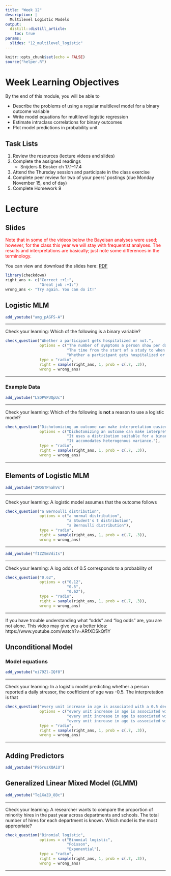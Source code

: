 ```yaml
---
title: "Week 12"
description: |
  Multilevel Logistic Models
output: 
  distill::distill_article:
    toc: true
params:
  slides: "12_multilevel_logistic"
---
```



```r
knitr::opts_chunk$set(echo = FALSE)
source("helper.R")
```

# Week Learning Objectives

By the end of this module, you will be able to 

- Describe the problems of using a regular multilevel model for a binary outcome variable
- Write model equations for multilevel logistic regression
- Estimate intraclass correlations for binary outcomes
- Plot model predictions in probability unit

## Task Lists

1. Review the resources (lecture videos and slides)
2. Complete the assigned readings
    * Snijders & Bosker ch 17.1--17.4
3. Attend the Thursday session and participate in the class exercise
4. Complete peer review for two of your peers' postings (due Monday November 15, end of day)
5. Complete Homework 9
<!-- 6. (Optional) Read the [bonus material](#) on binomial logistic models -->

# Lecture

## Slides

<span style="color:red">Note that in some of the videos below the Bayeisan analyses were used; however, for the class this year we will stay with frequentist analyses. The results and interpretations are basically; just note some differences in the terminology.</span>

You can view and download the slides here: 
[PDF](`r file.path("slides", paste0(params$slides, ".pdf"))`){target="_blank"}

```r
library(checkdown)
right_ans <- c("Correct :+1:", 
               "Great job :+1:")
wrong_ans <- "Try again. You can do it!"
```

## Logistic MLM

```r
add_youtube("amg_pAGFS-A")
```

***

Check your learning: Which of the following is a binary variable?

```r
check_question("Whether a participant gets hospitalized or not.", 
               options = c("The number of symptoms a person show per day.", 
                           "The time from the start of a study to when a participant gets hospitalized.", 
                           "Whether a participant gets hospitalized or not."), 
               type = "radio", 
               right = sample(right_ans, 1, prob = c(.7, .3)), 
               wrong = wrong_ans)
```

***

### Example Data

```r
add_youtube("LSDPVPUQpUc")
```

***

Check your learning: Which of the following is **not** a reason to use a logistic model?

```r
check_question("Dichotomizing an outcome can make interpretation easier.", 
               options = c("Dichotomizing an outcome can make interpretation easier.", 
                           "It uses a distribution suitable for a binary outcome.", 
                           "It accomodates heterogenous variance."), 
               type = "radio", 
               right = sample(right_ans, 1, prob = c(.7, .3)), 
               wrong = wrong_ans)
```

***

## Elements of Logistic MLM

```r
add_youtube("ZWDSTPnahVs")
```

***

Check your learning: A logistic model assumes that the outcome follows

```r
check_question("a Bernoulli distribution", 
               options = c("a normal distribution", 
                           "a Student's t distribution", 
                           "a Bernoulli distribution"), 
               type = "radio", 
               right = sample(right_ans, 1, prob = c(.7, .3)), 
               wrong = wrong_ans)
```

***

```r
add_youtube("fIZZSmVdiIs")
```

***

Check your learning: A log odds of 0.5 corresponds to a probability of

```r
check_question("0.62", 
               options = c("0.12", 
                           "0.5", 
                           "0.62"), 
               type = "radio", 
               right = sample(right_ans, 1, prob = c(.7, .3)), 
               wrong = wrong_ans)
```

***

If you have trouble understanding what "odds" and "log odds" are, you are not alone. This video may give you a better idea: https://www.youtube.com/watch?v=ARfXDSkQf1Y

## Unconditional Model

### Model equations

```r
add_youtube("oi79Zl-IQf8")
```

***

Check your learning: In a logistic model predicting whether a person reported a daily stressor, the coefficient of age was -0.5. The interpretation is that

```r
check_question("every unit increase in age is associated with a 0.5 decrease in the log odds of reporting a daily stressor", 
               options = c("every unit increase in age is associated with a 0.5 unit decrease of daily stressor", 
                           "every unit increase in age is associated with a 0.5 percentage point decrease of reporting a daily stressor", 
                           "every unit increase in age is associated with a 0.5 decrease in the log odds of reporting a daily stressor"), 
               type = "radio", 
               right = sample(right_ans, 1, prob = c(.7, .3)), 
               wrong = wrong_ans)
```

***

## Adding Predictors

```r
add_youtube("P95ruzXQAiU")
```

## Generalized Linear Mixed Model (GLMM)

```r
add_youtube("Tq1XaZO_8Bc")
```

***

Check your learning: A researcher wants to compare the proportion of minority hires in the past year across departments and schools. The total number of hires for each department is known. Which model is the most appropriate?

```r
check_question("Binomial logistic", 
               options = c("Binomial logistic", 
                           "Poisson", 
                           "Exponential"), 
               type = "radio", 
               right = sample(right_ans, 1, prob = c(.7, .3)), 
               wrong = wrong_ans)
```

***
